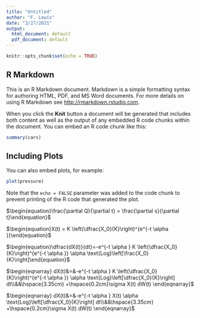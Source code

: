 ```yaml
---
title: "Untitled"
author: "F. Lewis"
date: "3/27/2021"
output:
  html_document: default
  pdf_document: default
---
```


```r
knitr::opts_chunk$set(echo = TRUE)
```

## R Markdown

This is an R Markdown document. Markdown is a simple formatting syntax for authoring HTML, PDF, and MS Word documents. For more details on using R Markdown see <http://rmarkdown.rstudio.com>.

When you click the **Knit** button a document will be generated that includes both content as well as the output of any embedded R code chunks within the document. You can embed an R code chunk like this:

```r
summary(cars)
```

## Including Plots

You can also embed plots, for example:

```r
plot(pressure)
```

Note that the `echo = FALSE` parameter was added to the code chunk to prevent printing of the R code that generated the plot. 

$\begin{equation}\frac{\partial Q}{\partial t} = \frac{\partial s}{\partial t}\end{equation}$

$\begin{equation}X(t) = K \left(\dfrac{X_0}{K}\right)^{e^{-t \alpha }}\end{equation}$

$\begin{equation}\dfrac{dX(t)}{dt}=-e^{-t \alpha } K \left(\dfrac{X_0}{K}\right)^{e^{-t \alpha }} \alpha \text{Log}\left[\frac{X_0}{K}\right]\end{equation}$

$\begin{eqnarray} dX(t)&=&-e^{-t \alpha } K \left(\dfrac{X_0}{K}\right)^{e^{-t \alpha }} \alpha \text{Log}\left[\dfrac{X_0}{K}\right] dt\\&&\hspace{3.35cm} +\hspace{0.2cm}\sigma X(t) dW(t) \end{eqnarray}$

$\begin{eqnarray} dX(t)&=&-e^{-t \alpha } X(t) \alpha \text{Log}\left[\dfrac{X_0}{K}\right] dt\\&&\hspace{3.35cm} +\hspace{0.2cm}\sigma X(t) dW(t) \end{eqnarray}$


